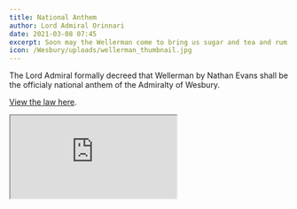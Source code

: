 ```yaml
---
title: National Anthem
author: Lord Admiral Orinnari
date: 2021-03-08 07:45
excerpt: Soon may the Wellerman come to bring us sugar and tea and rum...
icon: /Wesbury/uploads/wellerman_thumbnail.jpg
---
```


The Lord Admiral formally decreed that Wellerman by Nathan Evans shall be the
officialy national anthem of the Admiralty of Wesbury.

[View the law here](/Wesbury/laws/national-anthem).

<Iframe src="https://www.youtube.com/embed/SLiNQhQr4G4" allow="accelerometer; autoplay; encrypted-media; gyroscope; picture-in-picture" allowFullScreen/>
